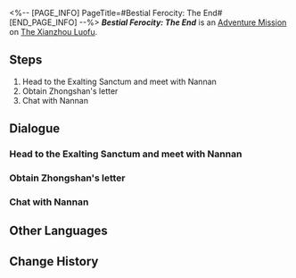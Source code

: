 <%-- [PAGE_INFO]
PageTitle=#Bestial Ferocity: The End#
[END_PAGE_INFO] --%>
{{Stub|Dialogue.}}
{{Mission Infobox
|id            = 2021602
|title         = 
|image         = <!--Mission Bestial Ferocity The End.png-->
|type          = Adventure
|event_name    = 
|chapter       = 
|requirements  = Complete [[Adventure Mission]] ''[[Bestial Ferocity]]'' and wait for the next Daily [[Reset]]
|summary       = The Masked Fools are everywhere! But no worries! Now that the problem is resolved, let's not fret over the details! Ahaha!
|characters    = Trailblazer
|startLocation = [[The Xianzhou Luofu]] - [[Exalting Sanctum]]
|world         = The Xianzhou Luofu
|area          = Exalting Sanctum
|prev          = Bestial Ferocity
|next          = 
|rewards       = "Obscured Pearls"*1 { text = "Obscured Pearls" }; Zhongshan's Letter*1 { text = Zhongshan's Letter }
}}
'''''Bestial Ferocity: The End''''' is an [[Adventure Mission]] on [[The Xianzhou Luofu]].

==Steps==
# Head to the Exalting Sanctum and meet with Nannan
# Obtain Zhongshan's letter
# Chat with Nannan

<!--
==Gameplay Notes==

--><!--
==Trial Character==

-->
==Dialogue==
{{Stub Dialogue}}
{{Dialogue End}}

===Head to the Exalting Sanctum and meet with Nannan===
{{Mission Description|type=adventure|location=Exalting Sanctum|update|You thought the matter had come to an end for the time being, but then you receive a strange message from Zhongshan... There seems to be something else to this incident that you have been kept in the dark from. Go to Nannan and ask him about it.}}
{{Dialogue Start}}
:{{tx}}
{{Dialogue End}}

===Obtain Zhongshan's letter===
{{Mission Description|type=adventure|location=Exalting Sanctum|update|Ohoho, who would've guessed there is more to Zhongshan's identity than what meets the eye... No, actually, you've had an inkling for a while now, haven't you?}}
{{Dialogue Start}}
:{{tx}}
{{Dialogue End}}

===Chat with Nannan===
{{Mission Description|type=adventure|location=Exalting Sanctum|update|The story is almost over, my friend. Is this story funny? If it is, then just make a laughing sound like "Aha!" If not... then remember to write that down in your feedback. I'll try to make you laugh next time.}}
{{Dialogue Start}}
:{{tx}}
{{Dialogue End}}

==Other Languages==
{{Other Languages
|en   = Bestial Ferocity: The End
|zhs  = 动物凶猛•落幕
|zht  = 動物兇猛•落幕
|ja   = 動物は獰猛・幕切れ
|ko   = 동물은 사나워•종막
|es   = Ferocidad animal: el fin
|fr   = Férocité bestiale&nbsp;: Fin
|ru   = Звериная жестокость. Финал
|th   = สัตว์ที่แสนดุร้าย: ตอนจบ
|vi   = Sự Hung Dữ Của Thú Vật - Kết Thúc
|de   = Bestialische Grausamkeit: Ende
|id   = Binatang Buas: Akhir
|pt   = Ferocidade Bestial: O Fim
}}

==Change History==
{{Change History|1.2}}
